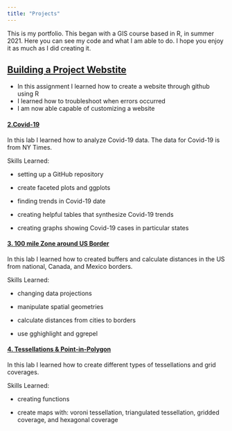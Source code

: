 ```yaml
---
title: "Projects"
--- 
```

This is my portfolio. This began with a GIS course based in R, in summer 2021. Here you can see my code and what I am able to do. I hope you enjoy it as much as I did creating it. 

## [Building a Project Webstite](https://github.com/piper-lovegreen/piper-lovegreen.github.io.git)

- In this assignment I learned how to create a website through github using R
- I learned how to troubleshoot when errors occurred 
- I am now able capable of customizing a website 


#### [2.Covid-19](lab-02.html)
In this lab I learned how to analyze Covid-19 data. The data for Covid-19 is from NY Times.  

Skills Learned:

 - setting up a GitHub repository 
 
 - create faceted plots and ggplots
 
 - finding trends in Covid-19 date
 
 - creating helpful tables that synthesize Covid-19 trends
 
 - creating graphs showing Covid-19 cases in particular states 

#### [3. 100 mile Zone around US Border](geog-13-labs/docs/lab-03.html)
In this lab I learned how to created buffers and calculate distances in the US from national, Canada, and Mexico borders. 

Skills Learned:

 - changing data projections 

 - manipulate spatial geometries 

 - calculate distances from cities to borders

 - use gghighlight and ggrepel 


#### [4. Tessellations & Point-in-Polygon](geog-13-labs/docs/lab04.html)
In this lab I learned how to create different types of tessellations and grid coverages. 

Skills Learned:

 - creating functions
 
 - create maps with: voroni tessellation, triangulated tessellation, gridded coverage, and hexagonal coverage

